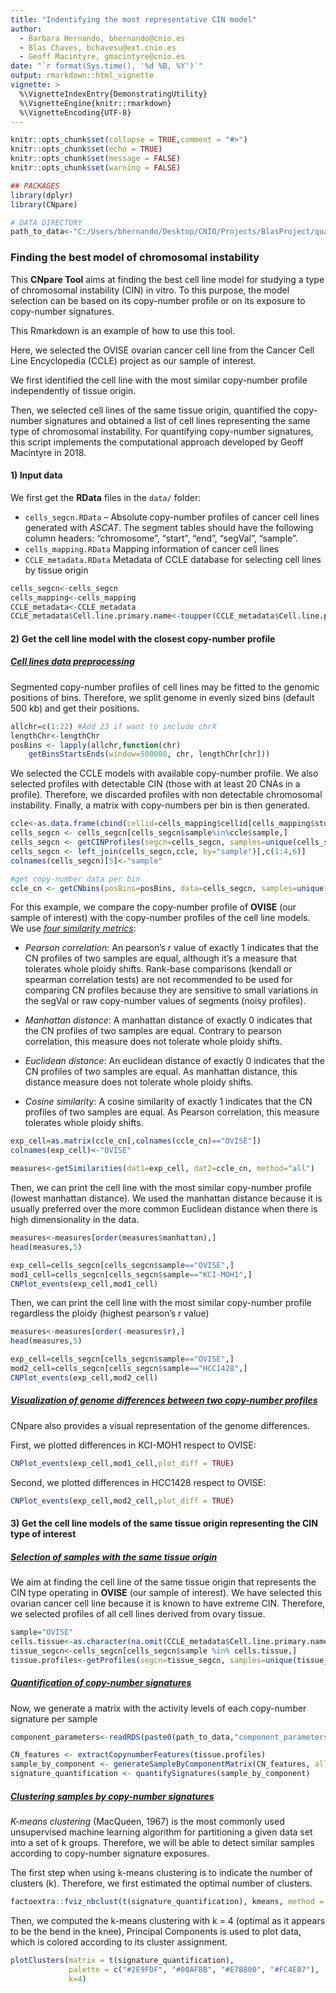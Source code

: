 ```yaml
---
title: "Indentifying the most representative CIN model"
author:
  - Barbara Hernando, bhernando@cnio.es
  - Blas Chaves, bchavesu@ext.cnio.es
  - Geoff Macintyre, gmacintyre@cnio.es
date: "`r format(Sys.time(), '%d %B, %Y')`"
output: rmarkdown::html_vignette
vignette: >
  %\VignetteIndexEntry{DemonstratingUtility}
  %\VignetteEngine{knitr::rmarkdown}
  %\VignetteEncoding{UTF-8}
---
```


```r
knitr::opts_chunk$set(collapse = TRUE,comment = "#>")
knitr::opts_chunk$set(echo = TRUE)
knitr::opts_chunk$set(message = FALSE)
knitr::opts_chunk$set(warning = FALSE)

## PACKAGES
library(dplyr)
library(CNpare)

# DATA DIRECTORY
path_to_data<-"C:/Users/bhernando/Desktop/CNIO/Projects/BlasProject/quality_tool/data/"
```

### Finding the best model of chromosomal instability

This **CNpare Tool** aims at finding the best cell line model for studying a type of chromosomal instability (CIN) in vitro. To this purpose, the model selection can be based on its copy-number profile or on its exposure to copy-number signatures.

This Rmarkdown is an example of how to use this tool.

Here, we selected the OVISE ovarian cancer cell line from the Cancer Cell Line Encyclopedia (CCLE) project as our sample of interest.

We first identified the cell line with the most similar copy-number profile independently of tissue origin.

Then, we selected cell lines of the same tissue origin, quantified the copy-number signatures and obtained a list of cell lines representing the same type of chromosomal instability. For quantifying copy-number signatures, this script implements the computational approach developed by Geoff Macintyre in 2018.

#### 1) Input data

We first get the **RData** files in the `data/` folder:

-   `cells_segcn.RData` -- Absolute copy-number profiles of cancer cell lines generated with *ASCAT*. The segment tables should have the following column headers: "chromosome", "start", "end", "segVal", "sample".
-   `cells_mapping.RData` Mapping information of cancer cell lines
-   `CCLE_metadata.RData` Metadata of CCLE database for selecting cell lines by tissue origin

```r
cells_segcn<-cells_segcn
cells_mapping<-cells_mapping
CCLE_metadata<-CCLE_metadata
CCLE_metadata$Cell.line.primary.name<-toupper(CCLE_metadata$Cell.line.primary.name)
```

#### 2) Get the cell line model with the closest copy-number profile

##### [Cell lines data preprocessing]{.ul}

Segmented copy-number profiles of cell lines may be fitted to the genomic positions of bins. Therefore, we split genome in evenly sized bins (default 500 kb) and get their positions. 
```r
allchr=c(1:22) #Add 23 if want to include chrX
lengthChr<-lengthChr
posBins <- lapply(allchr,function(chr) 
    getBinsStartsEnds(window=500000, chr, lengthChr[chr]))
```

We selected the CCLE models with available copy-number profile. We also selected profiles with detectable CIN (those with at least 20 CNAs in a profile). Therefore, we discarded profiles with non detectable chromosomal instability. Finally, a matrix with copy-numbers per bin is then generated.

```r
ccle<-as.data.frame(cbind(cellid=cells_mapping$cellid[cells_mapping$study=="CCLE"],sample=cells_mapping$fileid[cells_mapping$study=="CCLE"]))
cells_segcn <- cells_segcn[cells_segcn$sample%in%ccle$sample,]
cells_segcn <- getCINProfiles(segcn=cells_segcn, samples=unique(cells_segcn$sample))
cells_segcn <- left_join(cells_segcn,ccle, by="sample")[,c(1:4,6)]
colnames(cells_segcn)[5]<-"sample"

#get copy-number data per bin
ccle_cn <- getCNbins(posBins=posBins, data=cells_segcn, samples=unique(cells_segcn$sample))
```


For this example, we compare the copy-number profile of **OVISE** (our sample of interest) with the copy-number profiles of the cell line models. We use [*four similarity metrics*]{.ul}:

-   *Pearson correlation*: An pearson's r value of exactly 1 indicates that the CN profiles of two samples are equal, although it's a measure that tolerates whole ploidy shifts. Rank-base comparisons (kendall or spearman correlation tests) are not recommended to be used for comparing CN profiles because they are sensitive to small variations in the segVal or raw copy-number values of segments (noisy profiles).

-   *Manhattan distance*: A manhattan distance of exactly 0 indicates that the CN profiles of two samples are equal. Contrary to pearson correlation, this measure does not tolerate whole ploidy shifts.

-   *Euclidean distance*: An euclidean distance of exactly 0 indicates that the CN profiles of two samples are equal. As manhattan distance, this distance measure does not tolerate whole ploidy shifts.

-   *Cosine similarity*: A cosine similarity of exactly 1 indicates that the CN profiles of two samples are equal. As Pearson correlation, this measure tolerates whole ploidy shifts.

```r
exp_cell=as.matrix(ccle_cn[,colnames(ccle_cn)=="OVISE"])
colnames(exp_cell)<-"OVISE"

measures<-getSimilarities(dat1=exp_cell, dat2=ccle_cn, method="all")
```

Then, we can print the cell line with the most similar copy-number profile (lowest manhattan distance). We used the manhattan distance because it is usually preferred over the more common Euclidean distance when there is high dimensionality in the data.
```r
measures<-measures[order(measures$manhattan),]
head(measures,5)
```
```r
exp_cell=cells_segcn[cells_segcn$sample=="OVISE",]
mod1_cell=cells_segcn[cells_segcn$sample=="KCI-MOH1",]
CNPlot_events(exp_cell,mod1_cell)
```

Then, we can print the cell line with the most similar copy-number profile regardless the ploidy (highest pearson's r value)
```r
measures<-measures[order(-measures$r),]
head(measures,5)
```

```r
exp_cell=cells_segcn[cells_segcn$sample=="OVISE",]
mod2_cell=cells_segcn[cells_segcn$sample=="HCC1428",]
CNPlot_events(exp_cell,mod2_cell)
```

##### [Visualization of genome differences between two copy-number profiles]{.ul}

CNpare also provides a visual representation of the genome differences.

First, we plotted differences in KCI-MOH1 respect to OVISE:
```r
CNPlot_events(exp_cell,mod1_cell,plot_diff = TRUE)
```

Second, we plotted differences in HCC1428 respect to OVISE:
```r
CNPlot_events(exp_cell,mod2_cell,plot_diff = TRUE)
```

#### 3) Get the cell line models of the same tissue origin representing the CIN type of interest

##### [Selection of samples with the same tissue origin]{.ul}

We aim at finding the cell line of the same tissue origin that represents the CIN type operating in **OVISE** (our sample of interest). We have selected this ovarian cancer cell line because it is known to have extreme CIN. Therefore, we selected profiles of all cell lines derived from ovary tissue.

```r
sample="OVISE"
cells.tissue<-as.character(na.omit(CCLE_metadata$Cell.line.primary.name[CCLE_metadata$Site.Primary == CCLE_metadata$Site.Primary[CCLE_metadata$Cell.line.primary.name == sample]]))
tissue_segcn<-cells_segcn[cells_segcn$sample %in% cells.tissue,]
tissue.profiles<-getProfiles(segcn=tissue_segcn, samples=unique(tissue_segcn$sample))
```

##### [Quantification of copy-number signatures]{.ul}

Now, we generate a matrix with the activity levels of each copy-number signature per sample
```r
component_parameters<-readRDS(paste0(path_to_data,"component_parameters.rds"))

CN_features <- extractCopynumberFeatures(tissue.profiles)
sample_by_component <- generateSampleByComponentMatrix(CN_features, all_components=component_parameters)
signature_quantification <- quantifySignatures(sample_by_component)
```

##### [Clustering samples by copy-number signatures]{.ul}

*K-means clustering* (MacQueen, 1967) is the most commonly used unsupervised machine learning algorithm for partitioning a given data set into a set of k groups. Therefore, we will be able to detect similar samples according to copy-number signature exposures.

The first step when using k-means clustering is to indicate the number of clusters (k). Therefore, we first estimated the optimal number of clusters.

```r
factoextra::fviz_nbclust(t(signature_quantification), kmeans, method = "wss")
```

Then, we computed the k-means clustering with k = 4 (optimal as it appears to be the bend in the knee), Principal Components is used to plot data, which is colored according to its cluster assignment.
```r
plotClusters(matrix = t(signature_quantification),
             palette = c("#2E9FDF", "#00AFBB", "#E7B800", "#FC4E07"),
             k=4)
```
